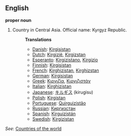 ==English==

'''proper noun'''

# Country in Central Asia. Official name: Kyrgyz Republic.
#:'''Translations'''
#:*[[Danish]]: [[Kirgisistan]]
#:*[[Dutch]]: [[Kirgizië]], [[Kirgizstan]]
#:*[[Esperanto]]: [[Kirgizistano]], [[Kirgizio]]
#:*[[Finnish]]: [[Kirgisistan]]
#:*[[French]]: [[Kirghizistan]], [[Kirghizstan]]
#:*[[German]]: [[Kirgisistan]]
#:*[[Greek]]: [[Κιργιζία]], [[Κιργιζιστάν]]
#:*[[Italian]]: [[Kirghizistan]]
#:*[[Japanese]]: [[キルギス]] (kirugisu)
#:*[[Polish]]: [[Kirgistan]]
#:*[[Portuguese]]: [[Quirguizistão]]
#:*[[Russian]]: [[Киргизстан]]
#:*[[Spanish]]: [[Kirguizistán]]
#:*[[Swedish]]: [[Kirgizistan]]

''See'': [[Countries of the world]]